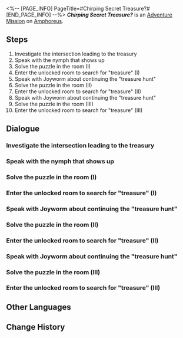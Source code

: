 <%-- [PAGE_INFO]
PageTitle=#Chirping Secret Treasure?#
[END_PAGE_INFO] --%>
{{Stub|Dialogue.}}
{{Mission Infobox
|id            = 4016101
|title         = 
|image         = <!--Mission Chirping Secret Treasure?.png-->
|type          = Adventure
|event_name    = 
|chapter       = 
|requirements  = [[Trailblaze Mission]] ''[[Scholar, Let Us Meet Again Before the Gates of Truth]]'' completed
|summary       = <!--official mission summary from Fate's Atlas-->
|characters    = Joyworm; Trailblazer
|startLocation = [[Amphoreus]] - [["Dragonbone City" Styxia]]
|world         = Amphoreus
|area          = "Dragonbone City" Styxia
|prev          = 
|next          = 
|rewards       = Stellar Jade*10; Credit*5,000
}}
'''''Chirping Secret Treasure?''''' is an [[Adventure Mission]] on [[Amphoreus]].

==Steps==
# Investigate the intersection leading to the treasury
# Speak with the nymph that shows up
# Solve the puzzle in the room (I)
# Enter the unlocked room to search for "treasure" (I)
# Speak with Joyworm about continuing the "treasure hunt"
# Solve the puzzle in the room (II)
# Enter the unlocked room to search for "treasure" (II)
# Speak with Joyworm about continuing the "treasure hunt"
# Solve the puzzle in the room (III)
# Enter the unlocked room to search for "treasure" (III)

<!--
==Gameplay Notes==

--><!--
==Trial Character==

-->
==Dialogue==
{{Stub Dialogue}}
===Investigate the intersection leading to the treasury{{subst:void|<!--401610102-->}}===
{{Mission Description|type=adventure|location="Dragonbone City" Styxia|When you were here before, the other path was blocked by an iron ball... Perhaps things have changed if you take another look?}}
{{Dialogue Start}}
:{{tx}}
{{Dialogue End}}

===Speak with the nymph that shows up{{subst:void|<!--401610103-->}}===
{{Mission Description|type=adventure|location="Dragonbone City" Styxia|update|A nymph eager to send you flying urges you to find treasure by solving puzzles... How strange.}}
{{Dialogue Start}}
:{{tx}}
{{Dialogue End}}

===Solve the puzzle in the room (I){{subst:void|<!--401610106-->}}===
{{Dialogue Start}}
:{{tx}}
{{Dialogue End}}

===Enter the unlocked room to search for "treasure" (I){{subst:void|<!--401610108-->}}===
{{Dialogue Start}}
:{{tx}}
{{Dialogue End}}

===Speak with Joyworm about continuing the "treasure hunt"{{subst:void|<!--401610118-->}}===
{{Dialogue Start}}
:{{tx}}
{{Dialogue End}}

===Solve the puzzle in the room (II){{subst:void|<!--401610109-->}}===
{{Dialogue Start}}
:{{tx}}
{{Dialogue End}}

===Enter the unlocked room to search for "treasure" (II){{subst:void|<!--401610113-->}}===
{{Dialogue Start}}
:{{tx}}
{{Dialogue End}}

===Speak with Joyworm about continuing the "treasure hunt"{{subst:void|<!--401610114-->}}===
{{Dialogue Start}}
:{{tx}}
{{Dialogue End}}

===Solve the puzzle in the room (III){{subst:void|<!--401610115-->}}===
{{Dialogue Start}}
:{{tx}}
{{Dialogue End}}

===Enter the unlocked room to search for "treasure" (III){{subst:void|<!--401610117-->}}===
{{Dialogue Start}}
:{{tx}}
{{Dialogue End}}

==Other Languages==
{{Other Languages
|en   = Chirping Secret Treasure?
|zhs  = 虫鸣秘宝？
|zht  = 蟲鳴秘寶？
|ja   = 虫鳴秘宝？
|ko   = 벌레들의 보물?
|es   = El tesoro secreto del insecto
|fr   = Trésors des secrets du chant des insectes&nbsp;?
|ru   = Жужжащие сокровища?
|th   = สมบัติลับของเสียงแมลง?
|vi   = Báu Vật Tiếng Côn Trùng?
|de   = Zirpender verborgener Schatz?
|id   = Harta Karun Dengungan Serangga?
|pt   = Tesouro do Segredo do Canto dos Insetos?
}}

==Change History==
{{Change History|3.2}}

